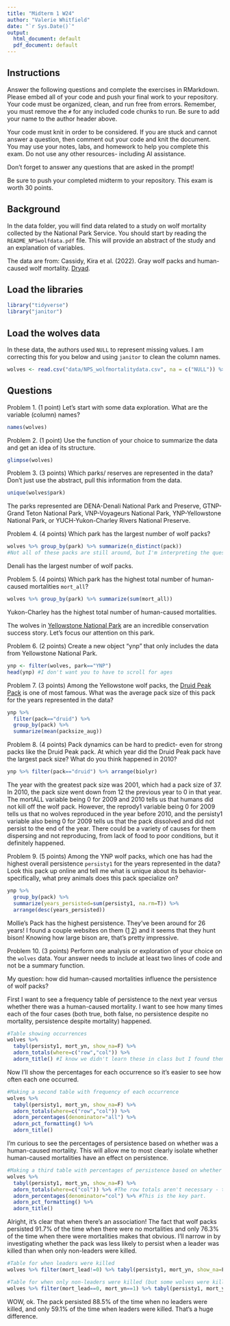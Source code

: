 ```yaml
---
title: "Midterm 1 W24"
author: "Valerie Whitfield"
date: "`r Sys.Date()`"
output:
  html_document: default
  pdf_document: default
---
```


## Instructions
Answer the following questions and complete the exercises in RMarkdown. Please embed all of your code and push your final work to your repository. Your code must be organized, clean, and run free from errors. Remember, you must remove the `#` for any included code chunks to run. Be sure to add your name to the author header above. 

Your code must knit in order to be considered. If you are stuck and cannot answer a question, then comment out your code and knit the document. You may use your notes, labs, and homework to help you complete this exam. Do not use any other resources- including AI assistance.  

Don't forget to answer any questions that are asked in the prompt!  

Be sure to push your completed midterm to your repository. This exam is worth 30 points.  

## Background
In the data folder, you will find data related to a study on wolf mortality collected by the National Park Service. You should start by reading the `README_NPSwolfdata.pdf` file. This will provide an abstract of the study and an explanation of variables.  

The data are from: Cassidy, Kira et al. (2022). Gray wolf packs and human-caused wolf mortality. [Dryad](https://doi.org/10.5061/dryad.mkkwh713f). 

## Load the libraries
```r
library("tidyverse")
library("janitor")
```

## Load the wolves data
In these data, the authors used `NULL` to represent missing values. I am correcting this for you below and using `janitor` to clean the column names.
```r
wolves <- read.csv("data/NPS_wolfmortalitydata.csv", na = c("NULL")) %>% clean_names()
```

## Questions
Problem 1. (1 point) Let's start with some data exploration. What are the variable (column) names?  

```r
names(wolves)
```


Problem 2. (1 point) Use the function of your choice to summarize the data and get an idea of its structure.  

```r
glimpse(wolves)
```


Problem 3. (3 points) Which parks/ reserves are represented in the data? Don't just use the abstract, pull this information from the data. 

```r
unique(wolves$park)
```

The parks represented are DENA-Denali National Park and Preserve, GTNP-Grand Teton National Park, VNP-Voyageurs National Park, YNP-Yellowstone National Park, or YUCH-Yukon-Charley Rivers National Preserve.


Problem 4. (4 points) Which park has the largest number of wolf packs?

```r
wolves %>% group_by(park) %>% summarize(n_distinct(pack)) 
#Not all of these packs are still around, but I'm interpreting the question to mean "the largest number of distinct wolf packs that has existed over time, regardless of whether they all currently exist." I could filter by year if that was necessary, but that's not specified in the question. Besides, the data only goes up until 2021, so it's not current anyway, so I figure my interpretation is fine.
```

Denali has the largest number of wolf packs.

Problem 5. (4 points) Which park has the highest total number of human-caused mortalities `mort_all`?

```r
wolves %>% group_by(park) %>% summarize(sum(mort_all))
```
Yukon-Charley has the highest total number of human-caused mortalities.

The wolves in [Yellowstone National Park](https://www.nps.gov/yell/learn/nature/wolf-restoration.htm) are an incredible conservation success story. Let's focus our attention on this park.  

Problem 6. (2 points) Create a new object "ynp" that only includes the data from Yellowstone National Park.  

```r
ynp <- filter(wolves, park=="YNP")
head(ynp) #I don't want you to have to scroll for ages
```

Problem 7. (3 points) Among the Yellowstone wolf packs, the [Druid Peak Pack](https://www.pbs.org/wnet/nature/in-the-valley-of-the-wolves-the-druid-wolf-pack-story/209/) is one of most famous. What was the average pack size of this pack for the years represented in the data?

```r
ynp %>% 
  filter(pack=="druid") %>%
  group_by(pack) %>%
  summarize(mean(packsize_aug))
```

Problem 8. (4 points) Pack dynamics can be hard to predict- even for strong packs like the Druid Peak pack. At which year did the Druid Peak pack have the largest pack size? What do you think happened in 2010?

```r
ynp %>% filter(pack=="druid") %>% arrange(biolyr)
```

The year with the greatest pack size was 2001, which had a pack size of 37. In 2010, the pack size went down from 12 the previous year to 0 in that year. The mortALL variable being 0 for 2009 and 2010 tells us that humans did not kill off the wolf pack. However, the reprody1 variable being 0 for 2009 tells us that no wolves reproduced in the year before 2010, and the persisty1 variable also being 0 for 2009 tells us that the pack dissolved and did not persist to the end of the year. There could be a variety of causes for them dispersing and not reproducing, from lack of food to poor conditions, but it definitely happened.

Problem 9. (5 points) Among the YNP wolf packs, which one has had the highest overall persistence `persisty1` for the years represented in the data? Look this pack up online and tell me what is unique about its behavior- specifically, what prey animals does this pack specialize on?  

```r
ynp %>% 
  group_by(pack) %>%
  summarize(years_persisted=sum(persisty1, na.rm=T)) %>%
  arrange(desc(years_persisted))
```

Mollie's Pack has the highest persistence. They've been around for 26 years! I found a couple websites on them ([1](https://www.yellowstonewolf.org/yellowstones_wolves.php?pack_id=6) [2](https://greateryellowstone.org/blog/2020/studyingwolves)) and it seems that they hunt bison! Knowing how large bison are, that's pretty impressive.

Problem 10. (3 points) Perform one analysis or exploration of your choice on the `wolves` data. Your answer needs to include at least two lines of code and not be a summary function.  

My question: how did human-caused mortalities influence the persistence of wolf packs?

First I want to see a frequency table of persistence to the next year versus whether there was a human-caused mortality. I want to see how many times each of the four cases (both true, both false, no persistence despite no mortality, persistence despite mortality) happened.
```r
#Table showing occurrences
wolves %>% 
  tabyl(persisty1, mort_yn, show_na=F) %>% 
  adorn_totals(where=c("row","col")) %>% 
  adorn_title() #I know we didn't learn these in class but I found them though ?tabyl() not the internet and I find them very helpful here
```

Now I'll show the percentages for each occurrence so it's easier to see how often each one occurred.
```r
#Making a second table with frequency of each occurrence
wolves %>% 
  tabyl(persisty1, mort_yn, show_na=F) %>% 
  adorn_totals(where=c("row","col")) %>% 
  adorn_percentages(denominator="all") %>% 
  adorn_pct_formatting() %>% 
  adorn_title()
```

I'm curious to see the percentages of persistence based on whether was a human-caused mortality. This will allow me to most clearly isolate whether human-caused mortalities have an effect on persistence.
```r
#Making a third table with percentages of persistence based on whether there was a human-caused mortality
wolves %>% 
  tabyl(persisty1, mort_yn, show_na=F) %>% 
  adorn_totals(where=c("col")) %>% #The row totals aren't necessary - they're just 100%
  adorn_percentages(denominator="col") %>% #This is the key part.
  adorn_pct_formatting() %>% 
  adorn_title()
```

Alright, it's clear that when there's an association! The fact that wolf packs persisted 91.7% of the time when there were no mortalities and only 76.3% of the time when there were mortalities makes that obvious. I'll narrow in by investigating whether the pack was less likely to persist when a leader was killed than when only non-leaders were killed.
```r
#Table for when leaders were killed
wolves %>% filter(mort_lead!=0) %>% tabyl(persisty1, mort_yn, show_na=F) %>% adorn_percentages(denominator="col") %>% adorn_pct_formatting() %>% adorn_title()
```

```r
#Table for when only non-leaders were killed (but some wolves were killed)
wolves %>% filter(mort_lead==0, mort_yn==1) %>% tabyl(persisty1, mort_yn, show_na=F) %>% adorn_percentages(denominator="col") %>% adorn_pct_formatting() %>% adorn_title()
```
WOW, ok. The pack persisted 88.5% of the time when no leaders were killed, and only 59.1% of the time when leaders were killed. That's a huge difference.